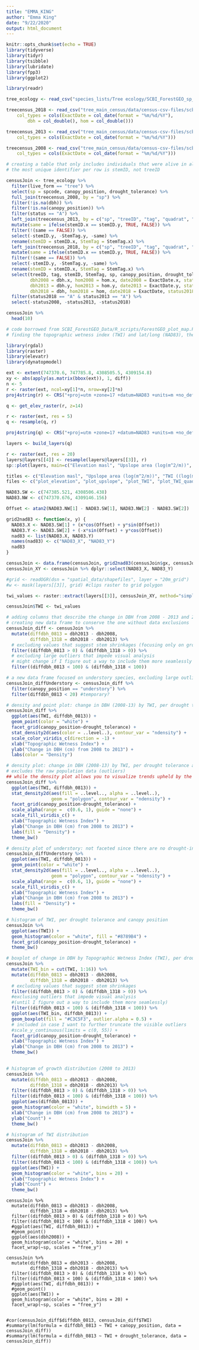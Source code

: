 ```yaml
---
title: "EMMA_KING"
author: "Emma King"
date: "9/22/2020"
output: html_document
---
```


```r
knitr::opts_chunk$set(echo = TRUE)
library(tidyverse)
library(tidyr)
library(tsibble)
library(lubridate)
library(fpp3)
library(ggplot2)
```

```r
library(readr)

tree_ecology <- read_csv("species_lists/Tree ecology/SCBI_ForestGEO_sp_ecology.csv")

treecensus_2018 <- read_csv("tree_main_census/data/census-csv-files/scbi.stem3.csv", 
    col_types = cols(ExactDate = col_date(format = "%m/%d/%Y"), 
        dbh = col_double(), hom = col_double()))

treecensus_2013 <- read_csv("tree_main_census/data/census-csv-files/scbi.stem2.csv", 
    col_types = cols(ExactDate = col_date(format = "%m/%d/%Y")))

treecensus_2008 <- read_csv("tree_main_census/data/census-csv-files/scbi.stem1.csv", 
    col_types = cols(ExactDate = col_date(format = "%m/%d/%Y")))
```

```r
# creating a table that only includes individuals that were alive in all three censuses
# the most unique identifier per row is stemID, not treeID

censusJoin <- tree_ecology %>%
  filter(live_form == "tree") %>%
  select(sp = spcode, canopy_position, drought_tolerance) %>%
  full_join(treecensus_2008, by = "sp") %>%
  filter(!is.na(dbh)) %>%
  filter(!is.na(canopy_position)) %>%
  filter(status == "A") %>%
  left_join(treecensus_2013, by = c("sp", "treeID", "tag", "quadrat", "gx", "gy")) %>%
  mutate(same = ifelse(stemID.x == stemID.y, TRUE, FALSE)) %>%
  filter(!(same == FALSE)) %>%
  select(-stemID.y, -StemTag.y, -same) %>%
  rename(stemID = stemID.x, StemTag = StemTag.x) %>%
  left_join(treecensus_2018, by = c("sp", "treeID", "tag", "quadrat", "gx", "gy")) %>%
  mutate(same = ifelse(stemID.x == stemID.y, TRUE, FALSE)) %>%
  filter(!(same == FALSE)) %>%
  select(-stemID.y, -StemTag.y, -same) %>%
  rename(stemID = stemID.x, StemTag = StemTag.x) %>%
  select(treeID, tag, stemID, StemTag, sp, canopy_position, drought_tolerance, quadrat, gx, gy, 
         dbh2008 = dbh.x, hom2008 = hom.x, date2008 = ExactDate.x, status2008 = status.x,
         dbh2013 = dbh.y, hom2013 = hom.y, date2013 = ExactDate.y, status2013 = status.y,
         dbh2018 = dbh, hom2018 = hom, date2018 = ExactDate, status2018 = status) %>%
  filter(status2018 == "A" & status2013 == "A") %>%
  select(-status2008, -status2013, -status2018)

censusJoin %>%
  head(10)
```


```r
# code borrowed from SCBI_ForestGEO_Data/R_scripts/ForestGEO_plot_map.R
# finding the topographic wetness index (TWI) and lat/long (NAD83), then appending it to censusJoin

library(rgdal)
library(raster)
library(elevatr) 
library(dynatopmodel) 

ext <- extent(747370.6, 747785.8, 4308505.5, 4309154.8)
xy <- abs(apply(as.matrix(bbox(ext)), 1, diff))
n <- 5
r <- raster(ext, ncol=xy[1]*n, nrow=xy[2]*n)
proj4string(r) <- CRS("+proj=utm +zone=17 +datum=NAD83 +units=m +no_defs +ellps=GRS80 +towgs84=0,0,0")

q <- get_elev_raster(r, z=14)

r <- raster(ext, res = 5)
q <- resample(q, r)

proj4string(q) <- CRS("+proj=utm +zone=17 +datum=NAD83 +units=m +no_defs +ellps=GRS80 +towgs84=0,0,0")

layers <- build_layers(q)

r <- raster(ext, res = 20)
layers@layers[[4]] <- resample(layers@layers[[3]], r)
sp::plot(layers, main=c("Elevation masl", "Upslope area (log(m^2/m))", "TWI ((log(m^2/m))", "TWI per quadrat"))

titles <- c("Elevation masl", "Upslope area (log(m^2/m))", "TWI ((log(m^2/m))", "TWI per quadrat")
files <- c("plot_elevation", "plot_upslope", "plot_TWI", "plot_TWI_quadrat")

NAD83.SW <- c(747385.521, 4308506.438)                     
NAD83.NW <- c(747370.676, 4309146.156)

Offset <- atan2(NAD83.NW[1] - NAD83.SW[1], NAD83.NW[2] - NAD83.SW[2])

grid2nad83 <- function(x, y) {
  NAD83.X <- NAD83.SW[1] + (x*cos(Offset) + y*sin(Offset))
  NAD83.Y <- NAD83.SW[2] + (-x*sin(Offset) + y*cos(Offset))
  nad83 <- list(NAD83.X, NAD83.Y)
  names(nad83) <- c("NAD83_X", "NAD83_Y")
  nad83
}

censusJoin <- data.frame(censusJoin, grid2nad83(censusJoin$gx, censusJoin$gy))
censusJoin_XY <- censusJoin %>% dplyr::select(NAD83_X, NAD83_Y)

#grid <- readOGR(dsn = "spatial_data/shapefiles", layer = "20m_grid")
#w <- mask(layers[[3]], grid) #clips raster to grid polygon

twi_values <- raster::extract(layers[[3]], censusJoin_XY, method="simple") 

censusJoin$TWI <- twi_values
```


```r
# adding columns that describe the change in DBH from 2008 - 2013 and 2013 - 2018
# creating new data frame to conserve the one without data exclusions
censusJoin_diff <- censusJoin %>%
  mutate(diffdbh_0813 = dbh2013 - dbh2008,
         diffdbh_1318 = dbh2018 - dbh2013) %>%
  # excluding values that suggest stem shrinkages (focusing only on growth)
  filter((diffdbh_0813 > 0) & (diffdbh_1318 > 0)) %>% 
  # excluding large outliers that impede visual analysis
  # might change if I figure out a way to include them more seamlessly
  filter((diffdbh_0813 < 100) & (diffdbh_1318 < 100)) 

# a new data frame focused on understory species, excluding large outliers
censusJoin_diffUnderstory <- censusJoin_diff %>%
  filter(canopy_position == "understory") %>%
  filter(diffdbh_0813 < 20) #temporary?
```


```r
# density and point plot: change in DBH (2008-13) by TWI, per drought tolerance and canopy position
censusJoin_diff %>%
  ggplot(aes(TWI, diffdbh_0813)) +
  geom_point(color = "white") +
  facet_grid(canopy_position~drought_tolerance) + 
  stat_density2d(aes(color = ..level..), contour_var = "ndensity") +
  scale_color_viridis_c(direction = -1) +
  xlab("Topographic Wetness Index") +
  ylab("Change in DBH (cm) from 2008 to 2013") +
  labs(color = "Density")

# density plot: change in DBH (2008-13) by TWI, per drought tolerance and canopy position
# excludes the raw population data (outliers)
## while the density plot allows you to visualize trends upheld by the population's majority, the density+point plot provides information about which group has the greatest potential for change and the largest representation at extreme TWIs (namely, canopy species that are drought-resistant)
censusJoin_diff %>%
  ggplot(aes(TWI, diffdbh_0813)) +
  stat_density2d(aes(fill = ..level.., alpha = ..level..), 
                 geom = "polygon", contour_var = "ndensity") + 
  facet_grid(canopy_position~drought_tolerance) +
  scale_alpha(range =  c(0.6, 1), guide = "none") + 
  scale_fill_viridis_c() +
  xlab("Topographic Wetness Index") +
  ylab("Change in DBH (cm) from 2008 to 2013") +
  labs(fill = "Density") +
  theme_bw()

# density plot of understory: not faceted since there are no drought-intolerant understory species and included seperately since in the above graph, the lower levels for this facet have somehow been overlapped in reverse
censusJoin_diffUnderstory %>%
  ggplot(aes(TWI, diffdbh_0813)) +
  geom_point(color = "white") + 
  stat_density2d(aes(fill = ..level.., alpha = ..level..), 
                 geom = "polygon", contour_var = "ndensity") +
  scale_alpha(range =  c(0.6, 1), guide = "none") +
  scale_fill_viridis_c() +
  xlab("Topographic Wetness Index") +
  ylab("Change in DBH (cm) from 2008 to 2013") +
  labs(fill = "Density") +
  theme_bw()
```


```r
# histogram of TWI, per drought tolerance and canopy position
censusJoin %>%
  ggplot(aes(TWI)) +
  geom_histogram(color = "white", fill = "#8789B4") +
  facet_grid(canopy_position~drought_tolerance) +
  theme_bw()

# boxplot of change in DBH by Topographic Wetness Index (TWI), per drought tolerance and canopy position
censusJoin %>%
  mutate(TWI_bin = cut(TWI, 1:16)) %>%
  mutate(diffdbh_0813 = dbh2013 - dbh2008,
         diffdbh_1318 = dbh2018 - dbh2013) %>%
  # excluding values that suggest stem shrinkages
  filter((diffdbh_0813 > 0) & (diffdbh_1318 > 0)) %>%
  #exclusing outliers that impede visual analysis 
  #(until I figure out a way to include them more seamlessly)
  filter((diffdbh_0813 < 100) & (diffdbh_1318 < 100)) %>%
  ggplot(aes(TWI_bin, diffdbh_0813)) +
  geom_boxplot(fill = "#C3C5F3", outlier.alpha = 0.5) +
  # included in case I want to further truncate the visible outliers
  #scale_y_continuous(limits = c(0, 55)) +
  facet_grid(canopy_position~drought_tolerance) +
  xlab("Topographic Wetness Index") +
  ylab("Change in DBH (cm) from 2008 to 2013") +
  theme_bw()
  
```



```r
# histogram of growth distribution (2008 to 2013)
censusJoin %>%
  mutate(diffdbh_0813 = dbh2013 - dbh2008,
         diffdbh_1318 = dbh2018 - dbh2013) %>%
  filter((diffdbh_0813 > 0) & (diffdbh_1318 > 0)) %>%
  filter((diffdbh_0813 < 100) & (diffdbh_1318 < 100)) %>%
  ggplot(aes(diffdbh_0813)) +
  geom_histogram(color = "white", binwidth = 5) +
  xlab("Change in DBH (cm) from 2008 to 2013") +
  ylab("Count") +
  theme_bw()

# histogram of TWI distribution
censusJoin %>%
  mutate(diffdbh_0813 = dbh2013 - dbh2008,
         diffdbh_1318 = dbh2018 - dbh2013) %>%
  filter((diffdbh_0813 > 0) & (diffdbh_1318 > 0)) %>%
  filter((diffdbh_0813 < 100) & (diffdbh_1318 < 100)) %>%
  ggplot(aes(TWI)) +
  geom_histogram(color = "white", bins = 20) +
  xlab("Topographic Wetness Index") +
  ylab("Count") +
  theme_bw()
```


```
censusJoin %>%
  mutate(diffdbh_0813 = dbh2013 - dbh2008,
         diffdbh_1318 = dbh2018 - dbh2013) %>%
  filter((diffdbh_0813 > 0) & (diffdbh_1318 > 0)) %>%
  filter((diffdbh_0813 < 100) & (diffdbh_1318 < 100)) %>%
  #ggplot(aes(TWI, diffdbh_0813)) +
  #geom_point()
  ggplot(aes(dbh2008)) +
  geom_histogram(color = "white", bins = 20) +
  facet_wrap(~sp, scales = "free_y")

censusJoin %>%
  mutate(diffdbh_0813 = dbh2013 - dbh2008,
         diffdbh_1318 = dbh2018 - dbh2013) %>%
  filter((diffdbh_0813 > 0) & (diffdbh_1318 > 0)) %>%
  filter((diffdbh_0813 < 100) & (diffdbh_1318 < 100)) %>%
  #ggplot(aes(TWI, diffdbh_0813)) +
  #geom_point()
  ggplot(aes(TWI)) +
  geom_histogram(color = "white", bins = 20) +
  facet_wrap(~sp, scales = "free_y")


#cor(censusJoin_diff$diffdbh_0813, censusJoin_diff$TWI)
#summary(lm(formula = diffdbh_0813 ~ TWI + canopy_position, data = censusJoin_diff))
#summary(lm(formula = diffdbh_0813 ~ TWI + drought_tolerance, data = censusJoin_diff))
```